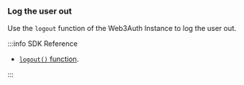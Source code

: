 ### Log the user out

Use the `logout` function of the Web3Auth Instance to log the user out.

:::info SDK Reference

- [`logout()` function](/embedded-wallets/sdk/react-native/usage#logging-out-a-user).

:::
